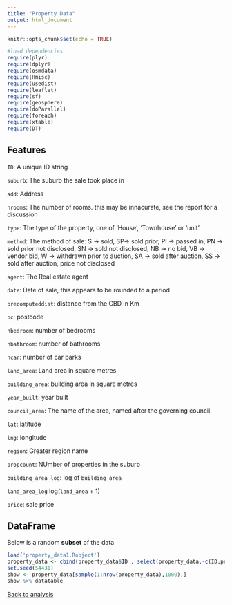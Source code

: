 ```yaml
---
title: "Property Data"
output: html_document
---
```


```r
knitr::opts_chunk$set(echo = TRUE)
```

```r
#load dependencies
require(plyr)
require(dplyr)
require(osmdata)
require(Hmisc)
require(usedist)
require(leaflet)
require(sf)
require(geosphere)
require(doParallel)
require(foreach)
require(xtable)
require(DT)
```

## Features

`ID`: A unique ID string

`suburb`: The suburb the sale took place in

`add`: Address

`nrooms`: The number of rooms. this may be innacurate, see the report for a discussion

`type`: The type of the property, one of 'House', 'Townhouse' or 'unit'.

`method`: The method of sale: 
S -> sold, SP-> sold prior, PI -> passed in, PN -> sold prior not disclosed, SN -> sold not disclosed, NB -> no bid, VB -> vendor bid, W -> withdrawn prior to auction, SA -> sold after auction, SS -> sold after auction, price not disclosed

`agent`: The Real estate agent

`date`: Date of sale, this appears to be rounded to a period

`precomputeddist`: distance from the CBD in Km

`pc`: postcode

`nbedroom`: number of bedrooms

`nbathroom`: number of bathrooms

`ncar`: number of car parks

`land_area`: Land area in square metres

`building_area`: building area in square metres

`year_built`: year built

`council_area`: The name of the area, named after the governing council

`lat`: latitude

`lng`: longitude

`region`: Greater region name

`propcount`: NUmber of properties in the suburb

`building_area_log`: log of `building_area`

`land_area_log` log(`land_area` + 1)

`price`: sale price

## DataFrame

Below is a random **subset** of the data

```r
load('property_data1.Robject')
property_data <- cbind(property_data$ID , select(property_data,-c(ID,price)) , property_data$price)
set.seed(54431)
show <- property_data[sample(1:nrow(property_data),1000),]
show %>% datatable
```

[Back to analysis](report.html#data)
